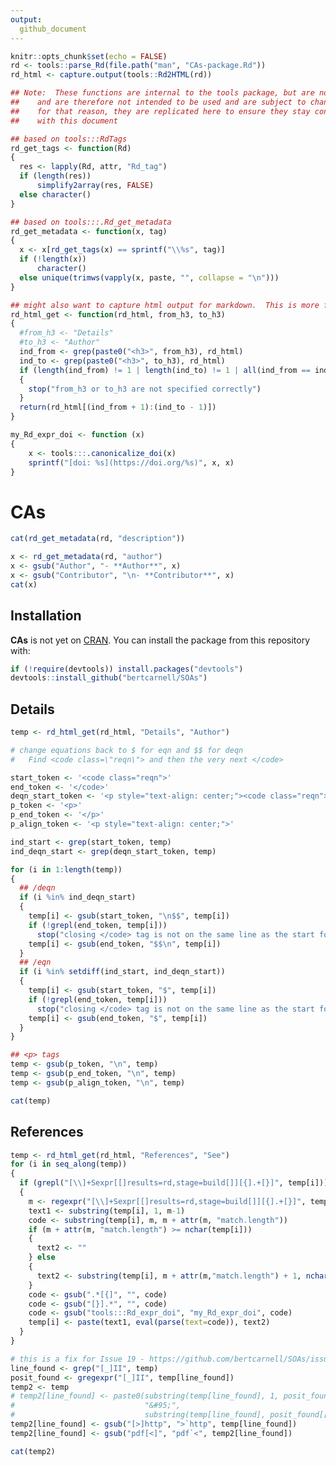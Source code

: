 ```yaml
---
output: 
  github_document
---
```


```r
knitr::opts_chunk$set(echo = FALSE)
rd <- tools::parse_Rd(file.path("man", "CAs-package.Rd"))
rd_html <- capture.output(tools::Rd2HTML(rd))

## Note:  These functions are internal to the tools package, but are not exposed
##    and are therefore not intended to be used and are subject to change.
##    for that reason, they are replicated here to ensure they stay consistent
##    with this document

## based on tools:::RdTags
rd_get_tags <- function(Rd)
{
  res <- lapply(Rd, attr, "Rd_tag")
  if (length(res)) 
      simplify2array(res, FALSE)
  else character()
}

## based on tools:::.Rd_get_metadata
rd_get_metadata <- function(x, tag)
{
  x <- x[rd_get_tags(x) == sprintf("\\%s", tag)]
  if (!length(x)) 
      character()
  else unique(trimws(vapply(x, paste, "", collapse = "\n")))
}

## might also want to capture html output for markdown.  This is more fragile
rd_html_get <- function(rd_html, from_h3, to_h3)
{
  #from_h3 <- "Details"
  #to_h3 <- "Author"
  ind_from <- grep(paste0("<h3>", from_h3), rd_html)
  ind_to <- grep(paste0("<h3>", to_h3), rd_html)
  if (length(ind_from) != 1 | length(ind_to) != 1 | all(ind_from == ind_to))
  {
    stop("from_h3 or to_h3 are not specified correctly")
  }
  return(rd_html[(ind_from + 1):(ind_to - 1)])
}

my_Rd_expr_doi <- function (x) 
{
    x <- tools:::.canonicalize_doi(x)
    sprintf("[doi: %s](https://doi.org/%s)", x, x)
}
```

<!--- DO NOT EDIT:  AUTOMATICALLY GENERATED from README.Rmd -->

# CAs

```r
cat(rd_get_metadata(rd, "description"))
```

```r
x <- rd_get_metadata(rd, "author")
x <- gsub("Author", "- **Author**", x)
x <- gsub("Contributor", "\n- **Contributor**", x)
cat(x)
```


## Installation

**CAs** is not yet on [CRAN](https://CRAN.R-project.org). You can install the package from this repository with:

```r
if (!require(devtools)) install.packages("devtools")
devtools::install_github("bertcarnell/SOAs")
```

## Details

```r
temp <- rd_html_get(rd_html, "Details", "Author") 

# change equations back to $ for eqn and $$ for deqn
#   Find <code class=\"reqn\"> and then the very next </code>

start_token <- '<code class="reqn">'
end_token <- '</code>'
deqn_start_token <- '<p style="text-align: center;"><code class="reqn">'
p_token <- '<p>'
p_end_token <- '</p>'
p_align_token <- '<p style="text-align: center;">'

ind_start <- grep(start_token, temp)
ind_deqn_start <- grep(deqn_start_token, temp)

for (i in 1:length(temp))
{
  ## /deqn
  if (i %in% ind_deqn_start)
  {
    temp[i] <- gsub(start_token, "\n$$", temp[i])
    if (!grepl(end_token, temp[i]))
      stop("closing </code> tag is not on the same line as the start for an equation")
    temp[i] <- gsub(end_token, "$$\n", temp[i])
  }
  ## /eqn
  if (i %in% setdiff(ind_start, ind_deqn_start))
  {
    temp[i] <- gsub(start_token, "$", temp[i])
    if (!grepl(end_token, temp[i]))
      stop("closing </code> tag is not on the same line as the start for an equation")
    temp[i] <- gsub(end_token, "$", temp[i])
  }
}

## <p> tags
temp <- gsub(p_token, "\n", temp)
temp <- gsub(p_end_token, "\n", temp)
temp <- gsub(p_align_token, "\n", temp)

cat(temp)
```

## References

```r
temp <- rd_html_get(rd_html, "References", "See") 
for (i in seq_along(temp))
{
  if (grepl("[\\]+Sexpr[[]results=rd,stage=build[]][{].+[}]", temp[i]))
  {
    m <- regexpr("[\\]+Sexpr[[]results=rd,stage=build[]][{].+[}]", temp[i])
    text1 <- substring(temp[i], 1, m-1)
    code <- substring(temp[i], m, m + attr(m, "match.length"))
    if (m + attr(m, "match.length") >= nchar(temp[i]))
    {
      text2 <- ""
    } else
    {
      text2 <- substring(temp[i], m + attr(m,"match.length") + 1, nchar(temp[i]))
    }
    code <- gsub(".*[{]", "", code)
    code <- gsub("[}].*", "", code)
    code <- gsub("tools:::Rd_expr_doi", "my_Rd_expr_doi", code)
    temp[i] <- paste(text1, eval(parse(text=code)), text2)
  }
}

# this is a fix for Issue 19 - https://github.com/bertcarnell/SOAs/issues/19
line_found <- grep("[_]II", temp)
posit_found <- gregexpr("[_]II", temp[line_found])
temp2 <- temp
# temp2[line_found] <- paste0(substring(temp[line_found], 1, posit_found[[1]][2]-1),
#                             "&#95;",
#                             substring(temp[line_found], posit_found[[1]][2]+1, nchar(temp[line_found])))
temp2[line_found] <- gsub("[>]http", ">`http", temp[line_found])
temp2[line_found] <- gsub("pdf[<]", "pdf`<", temp2[line_found])

cat(temp2)
```

